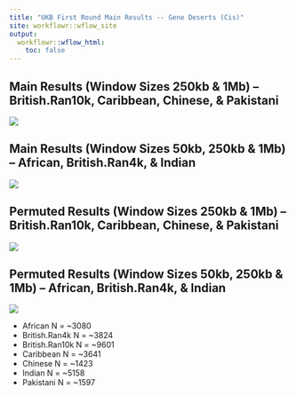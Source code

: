 ```yaml
---
title: "UKB First Round Main Results -- Gene Deserts (Cis)"
site: workflowr::wflow_site
output:
  workflowr::wflow_html:
    toc: false
---
```


## Main Results (Window Sizes 250kb & 1Mb) -- British.Ran10k, Caribbean, Chinese, & Pakistani

![](https://raw.githubusercontent.com/mturchin20/InterPath/master/images/20190228.InterPath.Vs2.Cis.GDs.125_500.Analysis.vs1.png)

## Main Results (Window Sizes 50kb, 250kb & 1Mb) -- African, British.Ran4k, & Indian

![](https://raw.githubusercontent.com/mturchin20/InterPath/master/images/20190228.InterPath.Vs2.Cis.GDs.25_125_500.Analysis.vs1.png)

## Permuted Results (Window Sizes 250kb & 1Mb) -- British.Ran10k, Caribbean, Chinese, & Pakistani

![](https://raw.githubusercontent.com/mturchin20/InterPath/master/images/20190228.InterPath.Vs2.Cis.GDs.125_500.perm1.Analysis.vs1.png)

## Permuted Results (Window Sizes 50kb, 250kb & 1Mb) -- African, British.Ran4k, & Indian

![](https://raw.githubusercontent.com/mturchin20/InterPath/master/images/20190228.InterPath.Vs2.Cis.GDs.25_125_500.perm1.Analysis.vs1.png)

 * African N = ~3080
 * British.Ran4k N = ~3824
 * British.Ran10k N = ~9601 
 * Caribbean N = ~3641
 * Chinese N = ~1423
 * Indian N = ~5158
 * Pakistani N = ~1597


